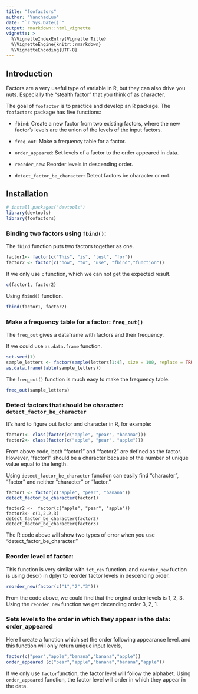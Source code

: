 ```yaml
---
title: "foofactors"
author: "YanchaoLuo"
date: "`r Sys.Date()`"
output: rmarkdown::html_vignette
vignette: >
  %\VignetteIndexEntry{Vignette Title}
  %\VignetteEngine{knitr::rmarkdown}
  %\VignetteEncoding{UTF-8}
---
```


## Introduction
Factors are a very useful type of variable in R, but they can also drive you nuts. Especially the "stealth factor" that you think of as character.

The goal of `foofactor` is to practice and develop an R package. The `foofactors` package has five functions:

+ `fbind`: Create a new factor from two existing factors, where the new factor's levels are the union of the levels of the input factors.

+ `freq_out`: Make a frequency table for a factor.

+ `order_appeared`: Set levels of a factor to the order appeared in data.

+ `reorder_new`: Reorder levels in descending order.

+ `detect_factor_be_character`: Detect factors be character or not.

## Installation

```r
# install.packages("devtools")
library(devtools)
library(foofactors)
```

### Binding two factors using `fbind()`:

The `fbind` function puts two factors together as one.

```r
factor1<- factor(c("This", "is", "test", "for"))
factor2 <- factor(c("how", "to", "use", "fbind","function"))
```

If we only use `c` function, which we can not get the expected result.

```r
c(factor1, factor2)
```

Using `fbind()` function.

```r
fbind(factor1, factor2)
```

### Make a frequency table for a factor: `freq_out()`

The `freq_out` gives a dataframe with factors and their frequency.

If we could use `as.data.frame` function.
```r
set.seed(1)
sample_letters <- factor(sample(letters[1:4], size = 100, replace = TRUE))
as.data.frame(table(sample_letters))
```

The `freq_out()` function is much easy to make the frequency table.

```r
freq_out(sample_letters)
```

### Detect factors that should be character: `detect_factor_be_character`

It's hard to figure out factor and character in R, for example:
```r
factor1<- class(factor(c("apple", "pear", "banana")))
factor2<- class(factor(c("apple", "pear", "apple")))
```

From above code, both "factor1" and "factor2" are defined as the factor. However, "factor1" should be a character because of the number of unique value equal to the length. 

Using `detect_factor_be_character` function can easily find "character", "factor" and neither "character" or "factor."

```r
factor1 <- factor(c("apple", "pear", "banana"))
detect_factor_be_character(factor1)
```

```
factor2 <-  factor(c("apple", "pear", "apple"))
factor3<- c(1,2,2,3)
detect_factor_be_character(factor2)
detect_factor_be_character(factor3) 
```
The R code above will show two types of error when you use "detect_factor_be_character."

### Reorder level of factor: 

This function is very similar with `fct_rev` function.
and `reorder_new` fuction is using desc() in dplyr to reorder factor levels in descending order.

```r
reorder_new(factor(c("1","2","3")))
```

From the code above, we could find that the orginal order levels is 1, 2, 3. Using the `reorder_new` function we get decending order 3, 2, 1.

### Sets levels to the order in which they appear in the data: order_appeared

Here I create a function which set the order following appearance level. and this function will only return unique input levels,

```r
factor(c("pear","apple","banana","banana","apple"))
order_appeared (c("pear","apple","banana","banana","apple"))
```

If we only use `factor`function, the factor level will follow the alphabet. Using `order_appeared` function, the factor level will order in which they appear in the data.
